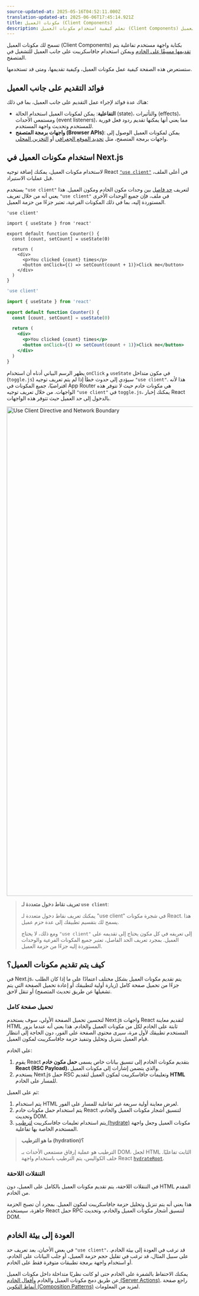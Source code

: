 ```yaml
---
source-updated-at: 2025-05-16T04:52:11.000Z
translation-updated-at: 2025-06-06T17:45:14.921Z
title: مكونات العميل (Client Components)
description: تعلم كيفية استخدام مكونات العميل (Client Components) لتقديم أجزاء من تطبيقك على جانب العميل.
---
```


تسمح لك مكونات العميل (Client Components) بكتابة واجهة مستخدم تفاعلية يتم [تقديمها مسبقًا على الخادم](https://github.com/reactwg/server-components/discussions/4) ويمكن استخدام جافاسكريبت على جانب العميل للتشغيل في المتصفح.

ستستعرض هذه الصفحة كيفية عمل مكونات العميل، وكيفية تقديمها، ومتى قد تستخدمها.

## فوائد التقديم على جانب العميل

هناك عدة فوائد لإجراء عمل التقديم على جانب العميل، بما في ذلك:

- **التفاعلية**: يمكن لمكونات العميل استخدام الحالة (state)، والتأثيرات (effects)، ومستمعي الأحداث (event listeners)، مما يعني أنها يمكنها تقديم ردود فعل فورية للمستخدم وتحديث واجهة المستخدم.
- **واجهات برمجة المتصفح (Browser APIs)**: يمكن لمكونات العميل الوصول إلى واجهات برمجة المتصفح، مثل [تحديد الموقع الجغرافي](https://developer.mozilla.org/docs/Web/API/Geolocation_API) أو [التخزين المحلي](https://developer.mozilla.org/docs/Web/API/Window/localStorage).

## استخدام مكونات العميل في Next.js

لاستخدام مكونات العميل، يمكنك إضافة توجيه React [`"use client"`](https://react.dev/reference/react/use-client) في أعلى الملف، قبل عمليات الاستيراد.

يستخدم `"use client"` لتعريف [حد فاصل](/docs/app/building-your-application/rendering#network-boundary) بين وحدات مكون الخادم ومكون العميل. هذا يعني أنه من خلال تعريف `"use client"` في ملف، فإن جميع الوحدات الأخرى المستوردة إليه، بما في ذلك المكونات الفرعية، تعتبر جزءًا من حزمة العميل.

```tsx filename="app/counter.tsx" highlight={1} switcher
'use client'

import { useState } from 'react'

export default function Counter() {
  const [count, setCount] = useState(0)

  return (
    <div>
      <p>You clicked {count} times</p>
      <button onClick={() => setCount(count + 1)}>Click me</button>
    </div>
  )
}
```

```jsx filename="app/counter.js" highlight={1} switcher
'use client'

import { useState } from 'react'

export default function Counter() {
  const [count, setCount] = useState(0)

  return (
    <div>
      <p>You clicked {count} times</p>
      <button onClick={() => setCount(count + 1)}>Click me</button>
    </div>
  )
}
```

يظهر الرسم البياني أدناه أن استخدام `onClick` و `useState` في مكون متداخل (`toggle.js`) سيؤدي إلى حدوث خطأ إذا لم يتم تعريف توجيه `"use client"`. هذا لأنه افتراضيًا، جميع المكونات في App Router هي مكونات خادم حيث لا تتوفر هذه الواجهات. من خلال تعريف توجيه `"use client"` في `toggle.js`، يمكنك إخبار React بالدخول إلى حد العميل حيث تتوفر هذه الواجهات.

<Image
  alt="Use Client Directive and Network Boundary"
  srcLight="/docs/light/use-client-directive.png"
  srcDark="/docs/dark/use-client-directive.png"
  width="1600"
  height="1320"
/>

> **تعريف نقاط دخول متعددة لـ `use client`**:
>
> يمكنك تعريف نقاط دخول متعددة لـ "use client" في شجرة مكونات React. هذا يسمح لك بتقسيم تطبيقك إلى عدة حزم عميل.
>
> ومع ذلك، لا يحتاج `"use client"` إلى تعريفه في كل مكون يحتاج إلى تقديمه على العميل. بمجرد تعريف الحد الفاصل، تعتبر جميع المكونات الفرعية والوحدات المستوردة إليه جزءًا من حزمة العميل.

## كيف يتم تقديم مكونات العميل؟

في Next.js، يتم تقديم مكونات العميل بشكل مختلف اعتمادًا على ما إذا كان الطلب جزءًا من تحميل صفحة كامل (زيارة أولية لتطبيقك أو إعادة تحميل الصفحة التي يتم تشغيلها عن طريق تحديث المتصفح) أو تنقل لاحق.

### تحميل صفحة كامل

لتحسين تحميل الصفحة الأولي، سوف يستخدم Next.js واجهات React لتقديم معاينة HTML ثابتة على الخادم لكل من مكونات العميل والخادم. هذا يعني أنه عندما يزور المستخدم تطبيقك لأول مرة، سيرى محتوى الصفحة على الفور، دون الحاجة إلى انتظار قيام العميل بتنزيل وتحليل وتنفيذ حزمة جافاسكريبت لمكون العميل.

على الخادم:

1. يقوم React بتقديم مكونات الخادم إلى تنسيق بيانات خاص يسمى **حمل مكون خادم React (RSC Payload)**، والذي يتضمن إشارات إلى مكونات العميل.
2. يستخدم Next.js حمل RSC وتعليمات جافاسكريبت لمكون العميل لتقديم **HTML** للمسار على الخادم.

ثم على العميل:

1. يتم استخدام HTML لعرض معاينة أولية سريعة غير تفاعلية للمسار على الفور.
2. يتم استخدام حمل مكونات خادم React لتنسيق أشجار مكونات العميل والخادم، وتحديث DOM.
3. يتم استخدام تعليمات جافاسكريبت [لترطيب (hydrate)](https://react.dev/reference/react-dom/client/hydrateRoot) مكونات العميل وجعل واجهة المستخدم الخاصة بها تفاعلية.

> **ما هو الترطيب (hydration)؟**
>
> الترطيب هو عملية إرفاق مستمعي الأحداث بـ DOM، لجعل HTML الثابت تفاعليًا. خلف الكواليس، يتم الترطيب باستخدام واجهة React [`hydrateRoot`](https://react.dev/reference/react-dom/client/hydrateRoot).

### التنقلات اللاحقة

في التنقلات اللاحقة، يتم تقديم مكونات العميل بالكامل على العميل، دون HTML المقدم من الخادم.

هذا يعني أنه يتم تنزيل وتحليل حزمة جافاسكريبت لمكون العميل. بمجرد أن تصبح الحزمة جاهزة، سيستخدم React حمل RPC لتنسيق أشجار مكونات العميل والخادم، وتحديث DOM.

## العودة إلى بيئة الخادم

في بعض الأحيان، بعد تعريف حد `"use client"`، قد ترغب في العودة إلى بيئة الخادم. على سبيل المثال، قد ترغب في تقليل حجم حزمة العميل، أو جلب البيانات على الخادم، أو استخدام واجهة برمجة تطبيقات متوفرة فقط على الخادم.

يمكنك الاحتفاظ بالشفرة على الخادم حتى لو كانت نظريًا متداخلة داخل مكونات العميل عن طريق دمج مكونات العميل والخادم و[أفعال الخادم (Server Actions)](/docs/app/building-your-application/data-fetching/server-actions-and-mutations). راجع صفحة [أنماط التكوين (Composition Patterns)](/docs/app/building-your-application/rendering/composition-patterns) لمزيد من المعلومات.